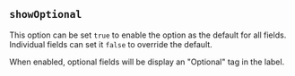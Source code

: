 
## `showOptional`

This option can be set `true` to enable the
<FieldShowOptionalLink/> option as the default for all fields.
Individual fields can set it `false` to override the
default.

When enabled, optional fields will be display an "Optional" tag in the label.

